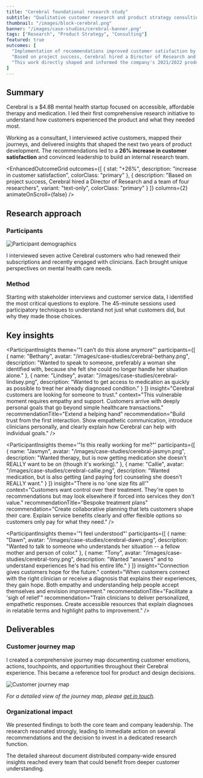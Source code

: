 ```yaml
---
title: "Cerebral foundational research study"
subtitle: "Qualitative customer research and product strategy consulting"
thumbnail: "/images/block-cerebral.png"
banner: "/images/case-studies/cerebral-banner.png"
tags: ["Research", "Product Strategy", "Consulting"]
featured: true
outcomes: [
  "Implementation of recommendations improved customer satisfaction by 26%",
  "Based on project success, Cerebral hired a Director of Research and a team of four researchers",
  "This work directly shaped and informed the company's 2021/2022 product roadmap"
]
---
```





## Summary

<ProjectDetails 
goal="Audit product experience, develop customer journey map, guide 2 year product roadmap"
responsibilities="ethnographic customer research, product strategy"
duration="1 month"
/>

Cerebral is a $4.8B mental health startup focused on accessible, affordable therapy and medication. I led their first comprehensive research initiative to understand how customers experienced the product and what they needed most.

Working as a consultant, I interviewed active customers, mapped their journeys, and delivered insights that shaped the next two years of product development. The recommendations led to a **26% increase in customer satisfaction** and convinced leadership to build an internal research team.

<EnhancedOutcomeGrid 
  outcomes={[
    {
      stat: "+26%",
      description: "increase in customer satisfaction",
      colorClass: "primary"
    },
    {
      description: "Based on project success, Cerebral hired a Director of Research and a team of four researchers",
      variant: "text-only",
      colorClass: "primary"
    }
  ]}
  columns={2}
  animateOnScroll={false}
/>

<FeaturedQuote
              quote="It was with supreme confidence that I tapped Josh to run my initial research program at Cerebral. It had to both serve as a template and convince critical leadership, and as usual he delivered top shelf work."
              authorName="Louis Elfman"
              authorTitle="Head of Design at Cerebral"
              authorImage="/images/portrait-louis.jpeg"
            />

## Research approach

### Participants

![Participant demographics](/images/case-studies/cerebral-participants.png)

I interviewed seven active Cerebral customers who had renewed their subscriptions and recently engaged with clinicians. Each brought unique perspectives on mental health care needs.

### Method

Starting with stakeholder interviews and customer service data, I identified the most critical questions to explore. The 45-minute sessions used participatory techniques to understand not just what customers did, but why they made those choices.

## Key insights

<ParticipantInsights
  theme='"I can’t do this alone anymore"'
  participants={[
    {
      name: "Bethany",
      avatar: "/images/case-studies/cerebral-bethany.png",
      description: "Wanted to speak to someone, preferably a woman she identified with, because she felt she could no longer handle her situation alone."
    },
    {
      name: "Lindsey", 
      avatar: "/images/case-studies/cerebral-lindsey.png",
      description: "Wanted to get access to medication as quickly as possible to treat her already diagnosed condition."
    }
  ]}
  insight="Cerebral customers are looking for someone to trust."
  context="This vulnerable moment requires empathy and support. Customers arrive with deeply personal goals that go beyond simple healthcare transactions."
  recommendationTitle="Extend a helping hand"
  recommendation="Build trust from the first interaction. Show empathetic communication, introduce clinicians personally, and clearly explain how Cerebral can help with individual goals."
/>


<ParticipantInsights
  theme='"Is this really working for me?"'
  participants={[
    {
      name: "Jasmyn",
      avatar: "/images/case-studies/cerebral-jasmyn.png",
      description: "Wanted therapy, but is now getting medication she doesn't REALLY want to be on (though it's working)."
    },
    {
      name: "Callie", 
      avatar: "/images/case-studies/cerebral-callie.png",
      description: "Wanted medication, but is also getting (and paying for) counseling she doesn't REALLY want."
    }
  ]}
  insight="There is no 'one size fits all'"
  context="Customers want control over their treatment. They're open to recommendations but may look elsewhere if forced into services they don't value."
  recommendationTitle="Bespoke treatment plans"
  recommendation="Create collaborative planning that lets customers shape their care. Explain service benefits clearly and offer flexible options so customers only pay for what they need."
/>

<ParticipantInsights
  theme='"I feel understood"'
  participants={[
    {
      name: "Dawn",
      avatar: "/images/case-studies/cerebral-dawn.png",
      description: "Wanted to talk to someone who understands her situation -- a fellow mother and person of color."
    },
    {
      name: "Tony", 
      avatar: "/images/case-studies/cerebral-tony.png",
      description: "Wanted \"answers\" and to understand experiences he's had his entire life."
    }
  ]}
  insight="Connection gives customers hope for the future."
  context="When customers connect with the right clinician or receive a diagnosis that explains their experiences, they gain hope. Both empathy and understanding help people accept themselves and envision improvement."
  recommendationTitle="Facilitate a 'sigh of relief'"
  recommendation="Train clinicians to deliver personalized, empathetic responses. Create accessible resources that explain diagnoses in relatable terms and highlight paths to improvement."
/>

## Deliverables

### Customer journey map

I created a comprehensive journey map documenting customer emotions, actions, touchpoints, and opportunities throughout their Cerebral experience. This became a reference tool for product and design decisions.

![Customer journey map](/images/case-studies/cerebral-journeymap.png)

*For a detailed view of the journey map, please [get in touch](mailto:josh@joshuajwright.com).*

### Organizational impact

We presented findings to both the core team and company leadership. The research resonated strongly, leading to immediate action on several recommendations and the decision to invest in a dedicated research function.

The detailed shareout document distributed company-wide ensured insights reached every team that could benefit from deeper customer understanding.